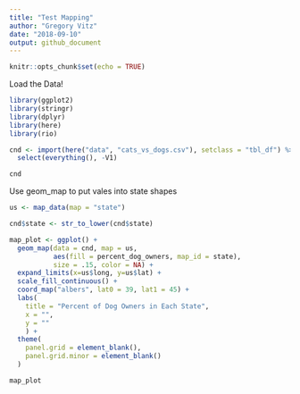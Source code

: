 ```yaml
---
title: "Test Mapping"
author: "Gregory Vitz"
date: "2018-09-10"
output: github_document
---
```


```r
knitr::opts_chunk$set(echo = TRUE)
```

Load the Data!

```r
library(ggplot2)
library(stringr)
library(dplyr)
library(here)
library(rio)

cnd <- import(here("data", "cats_vs_dogs.csv"), setclass = "tbl_df") %>% 
  select(everything(), -V1)
```

```r
cnd
```

Use geom_map to put vales into state shapes

```r
us <- map_data(map = "state")

cnd$state <- str_to_lower(cnd$state)

map_plot <- ggplot() +
  geom_map(data = cnd, map = us,
           aes(fill = percent_dog_owners, map_id = state),
           size = .15, color = NA) +
  expand_limits(x=us$long, y=us$lat) +
  scale_fill_continuous() +
  coord_map("albers", lat0 = 39, lat1 = 45) +
  labs(
    title = "Percent of Dog Owners in Each State",
    x = "",
    y = ""
    ) +
  theme(
    panel.grid = element_blank(),
    panel.grid.minor = element_blank()
  )

map_plot
```

